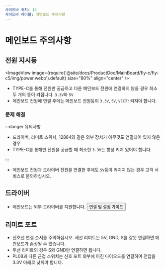 ```yaml
---
사이드바 위치: 14
사이드바 레이블: 메인보드 주의사항
---
```


# 메인보드 주의사항

## 전원 지시등
<ImageView image={require('@site/docs/ProductDoc/MainBoard/fly-c/fly-c5/img/power.webp').default} size="80%" align="center" />
* TYPE-C를 통해 전원만 공급하고 다른 메인보드 전원에 연결하지 않을 경우 최소 두 개의 등이 켜집니다. `3.3V`와 `5V`
* 메인보드 전원에 연결 후에는 메인보드 전원등이 `3.3V`, `5V`, `VCC`가 켜져야 합니다.

### 문제 해결

:::danger 유의사항

* 드라이버, 리미트 스위치, 12864와 같은 외부 장치가 아무것도 연결되어 있지 않은 경우
* TYPE-C를 통해만 전원을 공급할 때 최소한 `3.3V`는 항상 켜져 있어야 합니다.

:::

* 메인보드 전원과 드라이버 전원을 연결한 후에도 `5V`등이 켜지지 않는 경우 고객 서비스로 문의하십시오.

## 드라이버

* 메인보드는 외부 드라이버를 지원합니다. <Button variant="contained" disableElevation href="/docs/ProductDoc/ModuleDrive/servo-drive">연결 및 설정 가이드</Button>

## 리미트 포트

* 신호선 연결 순서를 주의하십시오. 세선 리미트는 5V, GND, S를 잘못 연결하면 메인보드가 손상될 수 있습니다.
* 두선 리미트의 경우 S와 GND만 연결하면 됩니다.
* PL08과 다른 근접 스위치는 신호 포트 외부에 이진 다이오드를 연결하여 전압을 3.3V 아래로 낮춰야 합니다.
